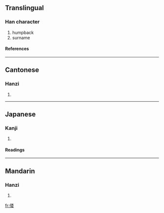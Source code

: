 {{see|僂}}

==Translingual==
===Han character===
{{Han char|rad=人|as=09|sn=11|four=|canj=人火木女 (OFDV)}}
# humpback
# surname
====References====
{{Han ref|kx=0112.071|dkj=00924|dj=0239.140|hdz=10195.020|uh=507B|ud=20603}}
----
==Cantonese==
===Hanzi===
{{yue-hanzi|jyut=|y=lau4}}
# {{defn|Cantonese}}
----
==Japanese==
===Kanji===
{{ja-kanji|grade=|rs=人09}}
# {{defn|Japanese}}
====Readings====
{{ja-readings|on=[[ろう]] (rō)|kun=}}
----
==Mandarin==
===Hanzi===
{{cmn-hanzi|tra=僂|pin=[[lóu]] (lou2), [[lǚ]] (lü3)|wg=lou<sup>2</sup>, lü<sup>3</sup>}}
# {{defn|Mandarin}}

[[fr:偻]]